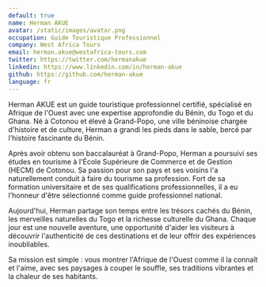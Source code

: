 ```yaml
---
default: true
name: Herman AKUE
avatar: /static/images/avatar.png
occupation: Guide Touristique Professionnel
company: West Africa Tours
email: herman.akue@westafrica-tours.com
twitter: https://twitter.com/hermanakue
linkedin: https://www.linkedin.com/in/herman-akue
github: https://github.com/herman-akue
language: fr
---
```


Herman AKUE est un guide touristique professionnel certifié, spécialisé en Afrique de l'Ouest avec une expertise approfondie du Bénin, du Togo et du Ghana. Né à Cotonou et élevé à Grand-Popo, une ville béninoise chargée d'histoire et de culture, Herman a grandi les pieds dans le sable, bercé par l'histoire fascinante du Bénin.

Après avoir obtenu son baccalauréat à Grand-Popo, Herman a poursuivi ses études en tourisme à l'École Supérieure de Commerce et de Gestion (HECM) de Cotonou. Sa passion pour son pays et ses voisins l'a naturellement conduit à faire du tourisme sa profession. Fort de sa formation universitaire et de ses qualifications professionnelles, il a eu l'honneur d'être sélectionné comme guide professionnel national.

Aujourd'hui, Herman partage son temps entre les trésors cachés du Bénin, les merveilles naturelles du Togo et la richesse culturelle du Ghana. Chaque jour est une nouvelle aventure, une opportunité d'aider les visiteurs à découvrir l'authenticité de ces destinations et de leur offrir des expériences inoubliables.

Sa mission est simple : vous montrer l'Afrique de l'Ouest comme il la connaît et l'aime, avec ses paysages à couper le souffle, ses traditions vibrantes et la chaleur de ses habitants.